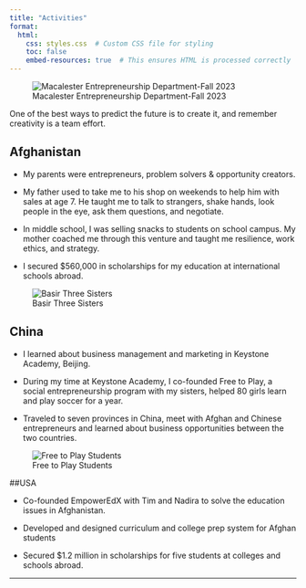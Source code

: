 ```yaml
---
title: "Activities"
format:
  html:
    css: styles.css  # Custom CSS file for styling
    toc: false
    embed-resources: true  # This ensures HTML is processed correctly
---
```


![Macalester Entrepreneurship Department-Fall 2023](images/MAC-Entre%20Department.jpg)

::: red-background
One of the best ways to predict the future is to create it, and remember creativity is a team effort.
:::

## Afghanistan

- My parents were entrepreneurs, problem solvers & opportunity creators.  

- My father used to take me to his shop on weekends to help him with sales at age 7. He taught me to talk to strangers, shake hands, look people in the eye, ask them questions, and negotiate. 

- In middle school, I was selling snacks to students on school campus. My mother coached me through this venture and taught me resilience, work ethics, and strategy.

- I secured $560,000 in scholarships for my education at international schools abroad.


![Basir Three Sisters](images/Three sisters.jpg)

## China

- I learned about business management and marketing in Keystone Academy, Beijing. 

- During my time at Keystone Academy, I co-founded Free to Play, a social entrepreneurship program with my sisters, helped 80 girls learn and play soccer for a year.

- Traveled to seven provinces in China, meet with Afghan and Chinese entrepreneurs and learned about business opportunities between the two countries.

![Free to Play Students](images/Free to play.JPG)

##USA

- Co-founded EmpowerEdX with Tim and Nadira to solve the education issues in Afghanistan.

- Developed and designed curriculum and college prep system for Afghan students

- Secured $1.2 million in scholarships for five students at colleges and schools abroad. 


------------------------------------------------------------------------
